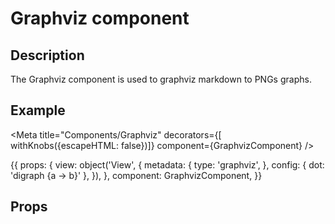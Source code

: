 

<h1>Graphviz component</h1>
<h2>Description</h2>

<p>The Graphviz component is used to graphviz markdown to PNGs graphs.</p>
<h2>Example</h2>

<Meta title="Components/Graphviz" decorators={[ withKnobs({escapeHTML: false})]} component={GraphvizComponent} />

<Preview withToolbar>
<Story name="Graphviz" parameters={{ docs: graphvizDocs }} height="250px">
{{
    props: {
      view:  object('View', {
        metadata: {
          type: 'graphviz',
        },
        config: {
          dot: 'digraph {a -> b}'
        },
      }),
    },
    component: GraphvizComponent,
    }}
</Story>
</Preview>

<h2>Props</h2>
<Props of={GraphvizComponent} />
